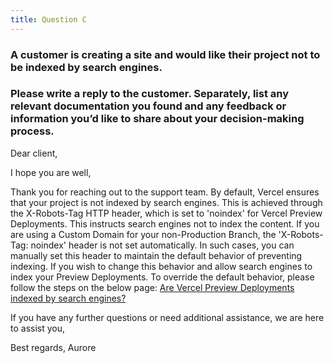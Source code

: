 ```yaml
---
title: Question C
---
```

### A customer is creating a site and would like their project not to be indexed by search engines. 
### Please write a reply to the customer. Separately, list any relevant documentation you found and any feedback or information you’d like to share about your decision-making process.

Dear client,


I hope you are well,


Thank you for reaching out to the support team.
By default, Vercel ensures that your project is not indexed by search engines. This is achieved through the X-Robots-Tag HTTP header, which is set to 'noindex' for Vercel Preview Deployments. This instructs search engines not to index the content.
If you are using a Custom Domain for your non-Production Branch, the 'X-Robots-Tag: noindex' header is not set automatically. In such cases, you can manually set this header to maintain the default behavior of preventing indexing.
If you wish to change this behavior and allow search engines to index your Preview Deployments. 
To override the default behavior, please follow the steps on the below page: 
[Are Vercel Preview Deployments indexed by search engines?](https://vercel.com/guides/are-vercel-preview-deployment-indexed-by-search-engines)

If you have any further questions or need additional assistance, we are here to assist you,


Best regards,
Aurore
